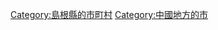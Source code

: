{{Commonscat|Oda, Shimane}}
{{Catmore}}

{{DEFAULTSORT:Oda-shi}}
[[Category:島根縣的市町村|Category:島根縣的市町村]]
[[Category:中國地方的市|Category:中國地方的市]]